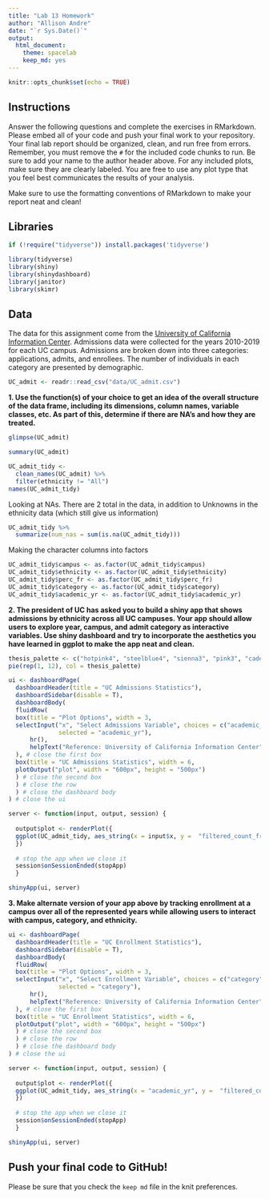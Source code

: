 ```yaml
---
title: "Lab 13 Homework"
author: "Allison Andre"
date: "`r Sys.Date()`"
output:
  html_document: 
    theme: spacelab
    keep_md: yes
---
```


```r
knitr::opts_chunk$set(echo = TRUE)
```

## Instructions
Answer the following questions and complete the exercises in RMarkdown. Please embed all of your code and push your final work to your repository. Your final lab report should be organized, clean, and run free from errors. Remember, you must remove the `#` for the included code chunks to run. Be sure to add your name to the author header above. For any included plots, make sure they are clearly labeled. You are free to use any plot type that you feel best communicates the results of your analysis.  

Make sure to use the formatting conventions of RMarkdown to make your report neat and clean!  

## Libraries
```r
if (!require("tidyverse")) install.packages('tidyverse')
```

```r
library(tidyverse)
library(shiny)
library(shinydashboard)
library(janitor)
library(skimr)
```

## Data
The data for this assignment come from the [University of California Information Center](https://www.universityofcalifornia.edu/infocenter). Admissions data were collected for the years 2010-2019 for each UC campus. Admissions are broken down into three categories: applications, admits, and enrollees. The number of individuals in each category are presented by demographic.  
```r
UC_admit <- readr::read_csv("data/UC_admit.csv")
```

**1. Use the function(s) of your choice to get an idea of the overall structure of the data frame, including its dimensions, column names, variable classes, etc. As part of this, determine if there are NA's and how they are treated.**  
```r
glimpse(UC_admit)
```
```r
summary(UC_admit)
```
```r
UC_admit_tidy <- 
  clean_names(UC_admit) %>% 
  filter(ethnicity != "All")
names(UC_admit_tidy)
```

Looking at NAs. There are 2 total in the data, in addition to Unknowns in the ethnicity data (which still give us information)
```r
UC_admit_tidy %>% 
  summarize(num_nas = sum(is.na(UC_admit_tidy)))
```

Making the character columns into factors
```r
UC_admit_tidy$campus <- as.factor(UC_admit_tidy$campus)
UC_admit_tidy$ethnicity <- as.factor(UC_admit_tidy$ethnicity)
UC_admit_tidy$perc_fr <- as.factor(UC_admit_tidy$perc_fr)
UC_admit_tidy$category <- as.factor(UC_admit_tidy$category)
UC_admit_tidy$academic_yr <- as.factor(UC_admit_tidy$academic_yr)
```


**2. The president of UC has asked you to build a shiny app that shows admissions by ethnicity across all UC campuses. Your app should allow users to explore year, campus, and admit category as interactive variables. Use shiny dashboard and try to incorporate the aesthetics you have learned in ggplot to make the app neat and clean.**

```r
thesis_palette <- c("hotpink4", "steelblue4", "sienna3", "pink3", "cadetblue3", "darkolivegreen4", "goldenrod3", "darkcyan", "bisque4", "brown", "seashell3", "darkslateblue")
pie(rep(1, 12), col = thesis_palette)
```


```r
ui <- dashboardPage(
  dashboardHeader(title = "UC Admissions Statistics"),
  dashboardSidebar(disable = T),
  dashboardBody(
  fluidRow(
  box(title = "Plot Options", width = 3,
  selectInput("x", "Select Admissions Variable", choices = c("academic_yr", "category", "campus"), 
              selected = "academic_yr"),
      hr(),
      helpText("Reference: University of California Information Center")
  ), # close the first box
  box(title = "UC Admissions Statistics", width = 6,
  plotOutput("plot", width = "600px", height = "500px")
  ) # close the second box
  ) # close the row
  ) # close the dashboard body
) # close the ui

server <- function(input, output, session) { 
  
  output$plot <- renderPlot({
  ggplot(UC_admit_tidy, aes_string(x = input$x, y =  "filtered_count_fr", fill = "ethnicity")) + geom_col() + scale_fill_manual(values = thesis_palette) + labs(x = NULL, y = NULL) + theme_light(base_size = 18) + theme(axis.text.x = element_text(angle = 60, hjust = 1))
  })
  
  # stop the app when we close it
  session$onSessionEnded(stopApp)
  }

shinyApp(ui, server)
```


**3. Make alternate version of your app above by tracking enrollment at a campus over all of the represented years while allowing users to interact with campus, category, and ethnicity.**

```r
ui <- dashboardPage(
  dashboardHeader(title = "UC Enrollment Statistics"),
  dashboardSidebar(disable = T),
  dashboardBody(
  fluidRow(
  box(title = "Plot Options", width = 3,
  selectInput("x", "Select Enrollment Variable", choices = c("category", "ethnicity", "campus"), 
              selected = "category"),
      hr(),
      helpText("Reference: University of California Information Center")
  ), # close the first box
  box(title = "UC Enrollment Statistics", width = 6,
  plotOutput("plot", width = "600px", height = "500px")
  ) # close the second box
  ) # close the row
  ) # close the dashboard body
) # close the ui

server <- function(input, output, session) { 
  
  output$plot <- renderPlot({
  ggplot(UC_admit_tidy, aes_string(x = "academic_yr", y =  "filtered_count_fr", fill = input$x)) + geom_col() + scale_fill_manual(values = thesis_palette) + labs(x = NULL, y = NULL) + theme_light(base_size = 18) + theme(axis.text.x = element_text(angle = 60, hjust = 1))
  })
  
  # stop the app when we close it
  session$onSessionEnded(stopApp)
  }

shinyApp(ui, server)
```

## Push your final code to GitHub!
Please be sure that you check the `keep md` file in the knit preferences. 